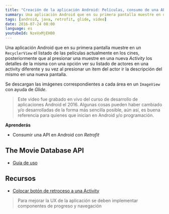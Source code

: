 ```yaml
---
title: "Creación de la aplicación Android: Películas, consumo de una API con Retrofit"
summary: Una aplicación Android que en su primera pantalla muestre en un RecyclerView el listado de las películas actualmente en los cines.
tags: [android, java, retrofit, glide, video]
date: 2016-07-24 08:00
language: es
youtubeId: NzeVxMjEHB0
---
```


Una aplicación Android que en su primera pantalla muestre en un `RecyclerView` el listado de las películas actualmente en los cines, posteriormente que al presionar una muestre en una nueva _Activity_ los detalles de la misma con una opción ver su listado de actores en una activity diferente y su vez al presionar un item del actor ir la descripción del mismo en una nueva pantalla.

<YouTube videoId="NzeVxMjEHB0" />

Se descargan las imágenes correspondientes a cada área en un `ImageView` con ayuda de _Glide_.

> Este video fue grabado en vivo del curso de desarrollo de aplicaciones Android el 2016. Algunas cosas pueden haber cambiado y/o desarrolladas de la forma más sencilla posible, aún así, es buena referencia para quienes que inician en Android y/o programación.

__Aprenderás__

* Consumir una API en Android con _Retrofit_

## The Movie Database API

* [Guía de uso](/tips/api/open-weather-map/)

## Recursos

* [Colocar botón de retroceso a una Activity](/android-boton-retroceso-activity)

<GitHub repo="Peliculas"/>

> Para mejorar la UX de la aplicación se deben implementar componentes de progreso y navegación
